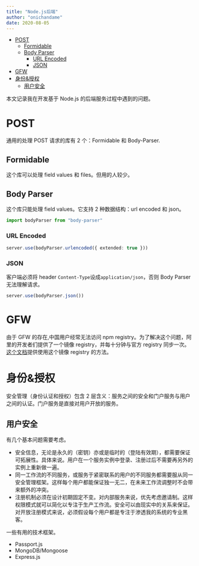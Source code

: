 ```yaml
---
title: "Node.js后端"
author: "onichandame"
date: 2020-08-05
---
```


<!-- vim-markdown-toc GFM -->

- [POST](#post)
  - [Formidable](#formidable)
  - [Body Parser](#body-parser)
    - [URL Encoded](#url-encoded)
    - [JSON](#json)
- [GFW](#gfw)
- [身份&授权](#身份授权)
  - [用户安全](#用户安全)

<!-- vim-markdown-toc -->

本文记录我在开发基于 Node.js 的后端服务过程中遇到的问题。

# POST

通用的处理 POST 请求的库有 2 个：Formidable 和 Body-Parser.

## Formidable

这个库可以处理 field values 和 files。但用的人较少。

## Body Parser

这个库只能处理 field values。它支持 2 种数据结构：url encoded 和 json。

```typescript
import bodyParser from "body-parser"
```

### URL Encoded

```typescript
server.use(bodyParser.urlencoded({ extended: true }))
```

### JSON

客户端必须将 header `Content-Type`设成`application/json`，否则 Body Parser 无法理解请求。

```typescript
server.use(bodyParser.json())
```

# GFW

由于 GFW 的存在,中国用户经常无法访问 npm registry。为了解决这个问题，阿里的开发者们提供了一个镜像 registry，并每十分钟与官方 registry 同步一次。[这个文档](https://developer.aliyun.com/mirror/NPM?from=tnpm)提供使用这个镜像 registry 的方法。

# 身份&授权

安全管理（身份认证和授权）包含 2 层含义：服务之间的安全和门户服务与用户之间的认证。门户服务是直接对用户开放的服务。

## 用户安全

有几个基本问题需要考虑。

- 安全信息，无论是永久的（密钥）亦或是临时的（登陆有效期），都需要保证可拓展性。具体来说。用户在一个服务实例中登录、注册过后不需要再另外的实例上重新做一遍。
- 同一工作流的不同服务，或服务于紧密联系的用户的不同服务都需要服从同一安全管理框架。这样每个用户都能保证独一无二，在未来工作流调整时不会带来额外的冲突。
- 注册机制必须在设计初期固定不变。对内部服务来说，优先考虑邀请制。这样权限模式就可以简化以专注于生产工作流。安全可以由现实中的关系来保证。对开放注册模式来说，必须假设每个用户都是专注于渗透我的系统的专业黑客。

一些有用的技术框架。

- Passport.js
- MongoDB/Mongoose
- Express.js
